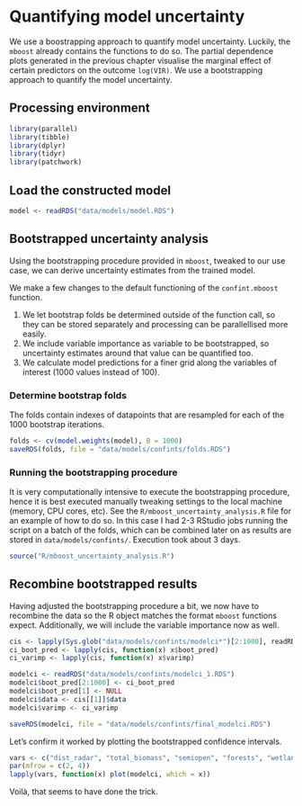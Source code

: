 # Quantifying model uncertainty

We use a boostrapping approach to quantify model uncertainty. Luckily, the `mboost` already contains the functions to do so.
The partial dependence plots generated in the previous chapter visualise the marginal effect of certain predictors on the outcome `log(VIR)`. We use a bootstrapping approach to quantify the model uncertainty.

## Processing environment
```r
library(parallel)
library(tibble)
library(dplyr)
library(tidyr)
library(patchwork)
```

## Load the constructed model

```r
model <- readRDS("data/models/model.RDS")
```

## Bootstrapped uncertainty analysis

Using the bootstrapping procedure provided in `mboost`, tweaked to our use case, we can derive uncertainty estimates from the trained model.

We make a few changes to the default functioning of the `confint.mboost` function.

1. We let bootstrap folds be determined outside of the function call, so they can be stored separately and processing can be parallellised more easily.
1. We include variable importance as variable to be bootstrapped, so uncertainty estimates around that value can be quantified too.
1. We calculate model predictions for a finer grid along the variables of interest (1000 values instead of 100).

### Determine bootstrap folds

The folds contain indexes of datapoints that are resampled for each of the 1000 bootstrap iterations.

```r
folds <- cv(model.weights(model), B = 1000)
saveRDS(folds, file = "data/models/confints/folds.RDS")
```

### Running the bootstrapping procedure

It is very computationally intensive to execute the bootstrapping procedure, hence it is best executed manually tweaking settings to the local machine (memory, CPU cores, etc). See the `R/mboost_uncertainty_analysis.R` file for an example of how to do so. In this case I had 2-3 RStudio jobs running the script on a batch of the folds, which can be combined later on as results are stored in `data/models/confints/`. Execution took about 3 days.

```r
source("R/mboost_uncertainty_analysis.R")
```

## Recombine bootstrapped results

Having adjusted the bootstrapping procedure a bit, we now have to recombine the data so the R object matches the format `mboost` functions expect. Additionally, we will include the variable importance now as well.

```r
cis <- lapply(Sys.glob("data/models/confints/modelci*")[2:1000], readRDS)
ci_boot_pred <- lapply(cis, function(x) x$boot_pred)
ci_varimp <- lapply(cis, function(x) x$varimp)

modelci <- readRDS("data/models/confints/modelci_1.RDS")
modelci$boot_pred[2:1000] <- ci_boot_pred
modelci$boot_pred[1] <- NULL
modelci$data <- cis[[1]]$data
modelci$varimp <- ci_varimp

saveRDS(modelci, file = "data/models/confints/final_modelci.RDS")
```

Let's confirm it worked by plotting the bootstrapped confidence intervals.

```r
vars <- c("dist_radar", "total_biomass", "semiopen", "forests", "wetlands", "waterbodies", "agricultural", "dist_urban")
par(mfrow = c(2, 4))
lapply(vars, function(x) plot(modelci, which = x))
```

Voilà, that seems to have done the trick.
